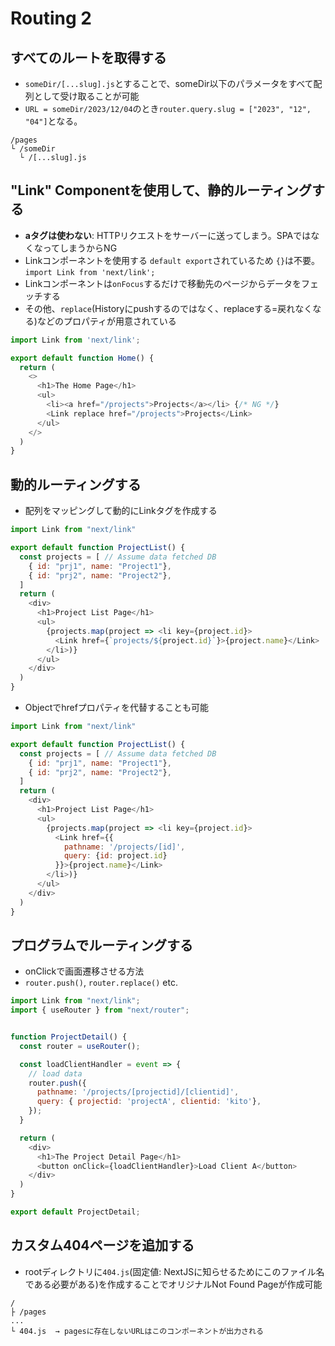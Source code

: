 # Routing 2

## すべてのルートを取得する
- `someDir/[...slug].js`とすることで、someDir以下のパラメータをすべて配列として受け取ることが可能
- `URL = someDir/2023/12/04`のとき`router.query.slug = ["2023", "12", "04"]`となる。
```
/pages
└ /someDir
  └ /[...slug].js
```

## "Link" Componentを使用して、静的ルーティングする
- **aタグは使わない**: HTTPリクエストをサーバーに送ってしまう。SPAではなくなってしまうからNG
- Linkコンポーネントを使用する `default export`されているため `{}`は不要。`import Link from 'next/link';`
- Linkコンポーネントは`onFocus`するだけで移動先のページからデータをフェッチする
- その他、`replace`(Historyにpushするのではなく、replaceする=戻れなくなる)などのプロパティが用意されている
```js
import Link from 'next/link';

export default function Home() {
  return (
    <>
      <h1>The Home Page</h1>
      <ul>
        <li><a href="/projects">Projects</a></li> {/* NG */}
        <Link replace href="/projects">Projects</Link>
      </ul>
    </>
  )
}
```

## 動的ルーティングする
- 配列をマッピングして動的にLinkタグを作成する
```js
import Link from "next/link"

export default function ProjectList() {
  const projects = [ // Assume data fetched DB
    { id: "prj1", name: "Project1"},
    { id: "prj2", name: "Project2"},
  ]
  return (
    <div>
      <h1>Project List Page</h1>
      <ul>
        {projects.map(project => <li key={project.id}>
          <Link href={`projects/${project.id}`}>{project.name}</Link>
        </li>)}
      </ul>
    </div>
  )
}
```
- Objectでhrefプロパティを代替することも可能
```js
import Link from "next/link"

export default function ProjectList() {
  const projects = [ // Assume data fetched DB
    { id: "prj1", name: "Project1"},
    { id: "prj2", name: "Project2"},
  ]
  return (
    <div>
      <h1>Project List Page</h1>
      <ul>
        {projects.map(project => <li key={project.id}>
          <Link href={{
            pathname: '/projects/[id]',
            query: {id: project.id}
          }}>{project.name}</Link>
        </li>)}
      </ul>
    </div>
  )
}
```

## プログラムでルーティングする
- onClickで画面遷移させる方法
- `router.push()`, `router.replace()` etc.

```js filename="/projects/[projectid]/[clientid]"
import Link from "next/link";
import { useRouter } from "next/router";


function ProjectDetail() {
  const router = useRouter();

  const loadClientHandler = event => {
    // load data
    router.push({
      pathname: '/projects/[projectid]/[clientid]',
      query: { projectid: 'projectA', clientid: 'kito'},
    });
  }

  return (
    <div>
      <h1>The Project Detail Page</h1>
      <button onClick={loadClientHandler}>Load Client A</button>
    </div>
  )
}

export default ProjectDetail;
```


##  カスタム404ページを追加する
- rootディレクトリに`404.js`(固定値: NextJSに知らせるためにこのファイル名である必要がある)を作成することでオリジナルNot Found Pageが作成可能
```
/
├ /pages
...
└ 404.js  → pagesに存在しないURLはこのコンポーネントが出力される
```
